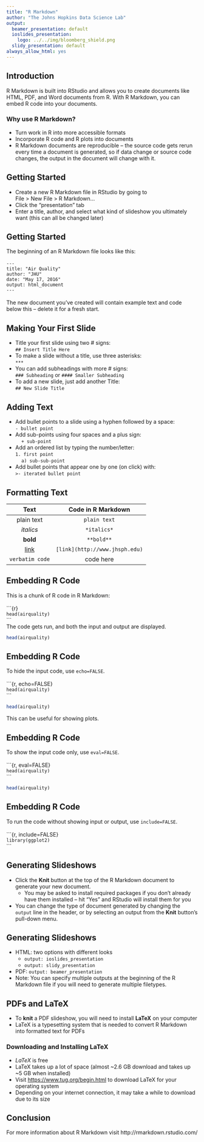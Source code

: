 ```yaml
---
title: "R Markdown"
author: "The Johns Hopkins Data Science Lab"
output:
  beamer_presentation: default
  ioslides_presentation:
    logo: ../../img/bloomberg_shield.png
  slidy_presentation: default
always_allow_html: yes
---
```


## Introduction

R Markdown is built into RStudio and allows you to create documents like HTML, PDF, and Word documents from R. With R Markdown, you can embed R code into your documents. 

### Why use R Markdown?
- Turn work in R into more accessible formats
- Incorporate R code and R plots into documents
- R Markdown documents are reproducible -- the source code gets rerun every time a document is generated, so if data change or source code changes, the output in the document will change with it. 

## Getting Started

- Create a new R Markdown file in RStudio by going to  
File > New File > R Markdown...
- Click the "presentation" tab
- Enter a title, author, and select what kind of slideshow you ultimately want (this can all be changed later)

## Getting Started
The beginning of an R Markdown file looks like this:<br><br>
`---`  
`title: "Air Quality"`  
`author: "JHU"`  
`date: "May 17, 2016"`  
`output: html_document`  
`---`<br><br>
The new document you've created will contain example text and code below this -- delete it for a fresh start.

## Making Your First Slide
- Title your first slide using two # signs: <br> `## Insert Title Here`
- To make a slide without a title, use three asterisks:<br> `***`
- You can add subheadings with more # signs: <br>
`### Subheading` or `#### Smaller Subheading`
- To add a new slide, just add another Title: <br> `## New Slide Title`

## Adding Text
- Add bullet points to a slide using a hyphen followed by a space: <br>
`- bullet point`
- Add sub-points using four spaces and a plus sign:<br>
&nbsp;&nbsp;&nbsp;&nbsp;`+ sub-point`
- Add an ordered list by typing the number/letter: <br>
`1. first point`<br>
&nbsp;&nbsp;&nbsp;&nbsp;`a) sub-sub-point`
- Add bullet points that appear one by one (on click) with:<br>
`>- iterated bullet point`

## Formatting Text
              Text                               Code in R Markdown
----------------------------------    ----------------------------------------
           plain text                              `plain text`  
           *italics*                               `*italics*`  
           **bold**                                `**bold**` 
  [link](http://www.jhsph.edu)          `[link](http://www.jhsph.edu)`  
          `verbatim code`                          ` `code here` `
 
## Embedding R Code
This is a chunk of R code in R Markdown:<br><br>
\`\`\`{r} <br>
`head(airquality)`<br>
\`\`\`  
The code gets run, and both the input and output are displayed.
```r
head(airquality)
```

## Embedding R Code
To hide the input code, use `echo=FALSE`.<br><br>
\`\`\`{r, echo=FALSE} <br>
`head(airquality)`<br>
\`\`\` 
```r
head(airquality)
```
This can be useful for showing plots.

## Embedding R Code
To show the input code only, use `eval=FALSE`.<br><br>
\`\`\`{r, eval=FALSE} <br>
`head(airquality)`<br>
\`\`\` 
```r
head(airquality)
```

## Embedding R Code
To run the code without showing input or output, use `include=FALSE`. <br><br>
\`\`\`{r, include=FALSE} <br>
`library(ggplot2)`<br>
\`\`\` 

## Generating Slideshows
- Click the **Knit** button at the top of the R Markdown document to generate your new document.
    + You may be asked to install required packages if you don't already have them installed -- hit "Yes" and RStudio will install them for you
- You can change the type of document generated by changing the `output` line in the header, or by selecting an output from the **Knit** button's pull-down menu.

## Generating Slideshows
- HTML: two options with different looks
    + `output: ioslides_presentation`
    + `output: slidy_presentation`
- PDF: `output: beamer_presentation`  
- Note: You can specify multiple outputs at the beginning of the R Markdown file if you will need to generate multiple filetypes. 

## PDFs and LaTeX
- To **knit** a PDF slideshow, you will need to install **LaTeX** on your computer
- LaTeX is a typesetting system that is needed to convert R Markdown into formatted text for PDFs

### Downloading and Installing LaTeX
- *LaTeX* is free
- LaTeX takes up a lot of space (almost ~2.6 GB download and takes up ~5 GB when installed)
- Visit [https://www.tug.org/begin.html](https://www.tug.org/begin.html) to download LaTeX for your operating system
- Depending on your internet connection, it may take a while to download due to its size 

## Conclusion

For more information about R Markdown visit http://rmarkdown.rstudio.com/
